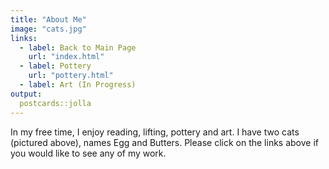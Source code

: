 ---
title: "About Me"
image: "cats.jpg"
links:
  - label: Back to Main Page
    url: "index.html"
  - label: Pottery
    url: "pottery.html"
  - label: Art (In Progress)
output:
  postcards::jolla
---
 
In my free time, I enjoy reading, lifting, pottery and art. I have two cats (pictured above), names Egg and Butters. Please click on the links above if you would like to see any of my work. 